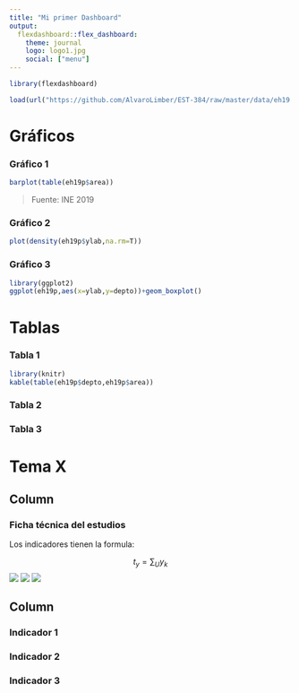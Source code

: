 ```yaml
---
title: "Mi primer Dashboard"
output: 
  flexdashboard::flex_dashboard:
    theme: journal
    logo: logo1.jpg
    social: ["menu"]
--- 
```


```r
library(flexdashboard)
```

```r
load(url("https://github.com/AlvaroLimber/EST-384/raw/master/data/eh19.RData"))
```

# Gráficos  {data-orientation=rows}

### Gráfico 1 {data-height=500}

```r
barplot(table(eh19p$area))
```

> Fuente: INE 2019

### Gráfico 2 {data-height=250}

```r
plot(density(eh19p$ylab,na.rm=T))
```


### Gráfico 3 {data-height=250}

```r
library(ggplot2)
ggplot(eh19p,aes(x=ylab,y=depto))+geom_boxplot()
```


# Tablas {data-orientation=columns}

### Tabla 1 

```r
library(knitr)
kable(table(eh19p$depto,eh19p$area))
```


### Tabla 2



### Tabla 3



# Tema X 

Column {data-width=250}
--------------------------------------------

### Ficha técnica del estudios

Los indicadores tienen la formula:

$$t_y=\sum_U y_k$$
![](fig1.jpg)
![](fig1.jpg)
![](fig1.jpg)


Column {.tabset}
--------------------------------------------

### Indicador 1



### Indicador 2

### Indicador 3
